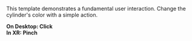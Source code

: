 This template demonstrates a fundamental user interaction. Change the cylinder's color with a simple action.

<b>On Desktop: Click</b>\
<b>In XR: Pinch</b>


<DocsIFrame template="0_basic"></DocsIFrame>
<DocsSource template="0_basic"></DocsSource>
